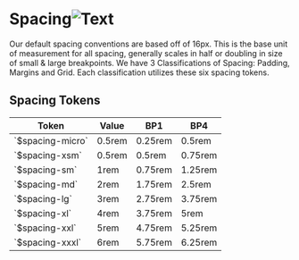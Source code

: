 
<Meta title="Design/Spacing Tokens" />

<main className="sb-unstyled doc-wrapper">
<h1 className="h1">Spacing<img src={StackAlt} alt="Text" /></h1>

<span className="p">
  Our default spacing conventions are based off of 16px. This is the base unit of measurement for all spacing, generally
  scales in half or doubling in size of small & large breakpoints. We have 3 Classifications of Spacing: Padding,
  Margins and Grid. Each classification utilizes these six spacing tokens.
</span>

## <span className="h2">Spacing Tokens</span>

<table className="token-table">
  <thead>
    <tr>
      <th>Token</th>
      <th>Value</th>
      <th>BP1</th>
      <th>BP4</th>
    </tr>
  </thead>
  <tbody>
    <tr>
      <td>
        <span className="token">`$spacing-micro`</span>
      </td>
      <td>
        <span className="property">0.5rem</span>
      </td>
      <td>
        <span className="property">0.25rem</span>
      </td>
      <td>
        <span className="property">0.5rem</span>
      </td>
    </tr>
    <tr>
      <td>
        <span className="token">`$spacing-xsm`</span>
      </td>
      <td>
        <span className="property">0.5rem</span>
      </td>
      <td>
        <span className="property">0.5rem</span>
      </td>
      <td>
        <span className="property">0.75rem</span>
      </td>
    </tr>
    <tr>
      <td>
        <span className="token">`$spacing-sm`</span>
      </td>
      <td>
        <span className="property">1rem</span>
      </td>
      <td>
        <span className="property">0.75rem</span>
      </td>
      <td>
        <span className="property">1.25rem</span>
      </td>
    </tr>
    <tr>
      <td>
        <span className="token">`$spacing-md`</span>
      </td>
      <td>
        <span className="property">2rem</span>
      </td>
      <td>
        <span className="property">1.75rem</span>
      </td>
      <td>
        <span className="property">2.5rem</span>
      </td>
    </tr>
    <tr>
      <td>
        <span className="token">`$spacing-lg`</span>
      </td>
      <td>
        <span className="property">3rem</span>
      </td>
      <td>
        <span className="property">2.75rem</span>
      </td>
      <td>
        <span className="property">3.75rem</span>
      </td>
    </tr>
    <tr>
      <td>
        <span className="token">`$spacing-xl`</span>
      </td>
      <td>
        <span className="property">4rem</span>
      </td>
      <td>
        <span className="property">3.75rem</span>
      </td>
      <td>
        <span className="property">5rem</span>
      </td>
    </tr>
    <tr>
      <td>
        <span className="token">`$spacing-xxl`</span>
      </td>
      <td>
        <span className="property">5rem</span>
      </td>
      <td>
        <span className="property">4.75rem</span>
      </td>
      <td>
        <span className="property">5.25rem</span>
      </td>
    </tr>
    <tr>
      <td>
        <span className="token">`$spacing-xxxl`</span>
      </td>
      <td>
        <span className="property">6rem</span>
      </td>
      <td>
        <span className="property">5.75rem</span>
      </td>
      <td>
        <span className="property">6.25rem</span>
      </td>
    </tr>
  </tbody>
</table>

</main>
